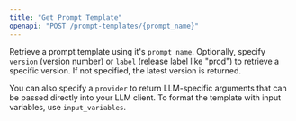 ```yaml
---
title: "Get Prompt Template"
openapi: "POST /prompt-templates/{prompt_name}"
---
```


Retrieve a prompt template using it's `prompt_name`. Optionally, specify `version` (version number) or `label` (release label like "prod") to retrieve a specific version. If not specified, the latest version is returned.

You can also specify a `provider` to return LLM-specific arguments that can be passed directly into your LLM client. To format the template with input variables, use `input_variables`.
